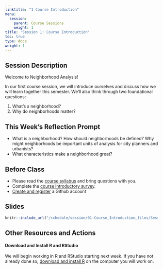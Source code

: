```yaml
---
linktitle: "1 Course Introduction"
menu:
  session:
    parent: Course Sessions
    weight: 1
title: 'Session 1: Course Introduction'
toc: true
type: docs
weight: 1
---
```


## Session Description

Welcome to Neighborhood Analysis! 

In our first course session, we will introduce ourselves and discuss how we will learn together this semester. We'll also think through two foundational questions:

1. What's a neighborhood?
2. Why do neighborhoods matter?

## This Week's Reflection Prompt

- What is a neighborhood? How should neighborhoods be defined? Why might neighborhoods be important units of analysis for city planners and urbanists?
- What characteristics make a neighborhood great?

## Before Class

- Please read the [course syllabus](/syllabus) and bring questions with you.
- Complete the [course introductory survey](https://forms.illinois.edu/sec/1008112120).
- [Create and register](/howto/howto/02-github/) a Github account

## Slides

```r
knitr::include_url("/schedule/session/01-Course_Introduction_files/Session-1.html")
```

## Other Resources and Actions

#### Download and Install R and RStudio

We will begin working in R and RStudio starting next week. If you have not already done so, [download and install R](/howto/howto/01-Install-R.html) on the computer you will work on.